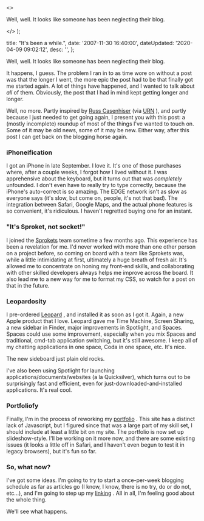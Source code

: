   <>
    <p>Well, well. It looks like someone has been neglecting their blog. </p>
  </>
);


  title: "It's been a while.",
  date: '2007-11-30 16:40:00',
  dateUpdated: '2020-04-09 09:02:12',
  desc: '',
};

Well, well. It looks like someone has been neglecting their blog.

It happens, I guess. The problem I ran in to as time wore on without a post was that the longer I went, the more epic the post had to be that finally got me started again. A lot of things have happened, and I wanted to talk about _all_ of them. Obviously, the post that I had in mind kept getting longer and longer.

Well, no more. Partly inspired by [Russ Casenhiser](http://russcasenhiser.typepad.com/ 'Russ Casenhiser') (via [URN](http://unstoppablerobotninja.com/ 'Unstoppable Robot Ninja') ), and partly because I just needed to get going again, I present you with this post: a (mostly incomplete) roundup of most of the things I've wanted to touch on. Some of it may be old news, some of it may be new. Either way, after this post I can get back on the blogging horse again.

### iPhoneification

I got an iPhone in late September. I love it. It's one of those purchases where, after a couple weeks, I forgot how I lived without it. I was apprehensive about the keyboard, but it turns out that was _completely_ unfounded. I don't even have to really try to type correctly, because the iPhone's auto-correct is so amazing. The EDGE network isn't as slow as everyone says (it's slow, but come on, people, it's not that bad). The integration between Safari, Google Maps, and the actual phone features is so convenient, it's ridiculous. I haven't regretted buying one for an instant.

### "It's Sproket, not socket!"

I joined the [Sprokets](http://sprokets.net/ 'Sprokets') team sometime a few months ago. This experience has been a revelation for me. I'd never worked with more than one other person on a project before, so coming on board with a team like Sprokets was, while a little intimidating at first, ultimately a huge breath of fresh air. It's allowed me to concentrate on honing my front-end skills, and collaborating with other skilled developers always helps me improve across the board. It also lead me to a new way for me to format my CSS, so watch for a post on that in the future.

### Leopardosity

I pre-ordered [Leopard](http://www.apple.com/macosx/ 'OS X 10.5') , and installed it as soon as I got it. Again, a new Apple product that I love. Leopard gave me Time Machine, Screen Sharing, a new sidebar in Finder, major improvements in Spotlight, and Spaces. Spaces could use some improvement, especially when you mix Spaces and traditional, cmd-tab application switching, but it's still awesome. I keep all of my chatting applications in one space, Coda in one space, etc. It's nice.

The new sideboard just plain old rocks.

I've also been using Spotlight for launching applications/documents/websites (a la Quicksilver), which turns out to be surprisingly fast and efficient, even for just-downloaded-and-installed applications. It's real cool.

### Portfoliofy

Finally, I'm in the process of reworking my [portfolio](/portfolio 'My Portfolio') . This site has a distinct lack of Javascript, but I figured since that was a large part of my skill set, I should include at least a little bit on my site. The portfolio is now set up slideshow-style. I'll be working on it more now, and there are some existing issues (it looks a little off in Safari, and I haven't even begun to test it in legacy browsers), but it's fun so far.

### So, what now?

I've got some ideas. I'm going to try to start a once-per-week blogging schedule as far as articles go (I know, I know, there is no try, do or do not, etc...), and I'm going to step up my [linking](/linked 'Linked') . All in all, I'm feeling good about the whole thing.

We'll see what happens.
